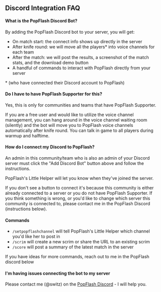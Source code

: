 ## Discord Integration FAQ

#### What is the PopFlash Discord Bot?

By adding the PopFlash Discord bot to your server, you will get:

* On match start: the connect info shows up directly in the server
* After knife round: we will move all the players\* into voice channels for each team
* After the match: we will post the results, a screenshot of the match stats, and the download demo button
* A handful of commands to interact with PopFlash directly from your server

\* (who have connected their Discord account to PopFlash)

#### Do I have to have PopFlash Supporter for this?

Yes, this is only for communities and teams that have PopFlash Supporter.

If you are a free user and would like to utilize the voice channel management, you can hang around in the voice channel waiting room (silently) and the bot will move you to PopFlash voice channels automatically after knife round. You can talk in game to all players during warmup and halftime.

#### How do I connect my Discord to PopFlash?

An admin in this community/team who is also an admin of your Discord server must click the "Add Discord Bot" button above and follow the instructions.

PopFlash's Little Helper will let you know when they've joined the server.

If you don't see a button to connect it's because this community is either already connected to a server or you do not have PopFlash Supporter. If you think something is wrong, or you'd like to change which server this community is connected to, please contact me in the PopFlash Discord (instructions below).

#### Commands

* `/setpopflashchannel` will tell PopFlash's Little Helper which channel you'd like her to post in
* `/scrim` will create a new scrim or share the URL to an existing scrim
* `/score` will post a summary of the latest match in the server

If you have ideas for more commands, reach out to me in the PopFlash discord below

#### I'm having issues connecting the bot to my server

Please contact me (@switz) on the [PopFlash Discord](https://popflash.site/discord) - I will help you.
